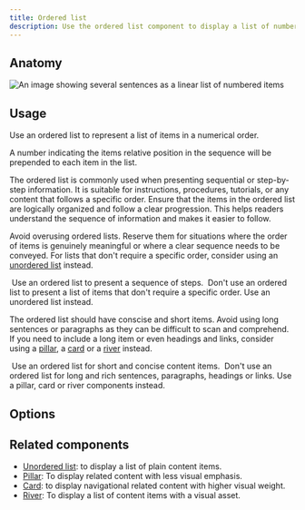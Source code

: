 ```yaml
---
title: Ordered list
description: Use the ordered list component to display a list of numbered items.
---
```



## Anatomy

![An image showing several sentences as a linear list of numbered items](https://github.com/primer/brand/assets/912236/5cda0c94-c120-4fc6-8306-8b55012dee0a)

## Usage

Use an ordered list to represent a list of items in a numerical order.

A number indicating the items relative position in the sequence will be prepended to each item in the list.

The ordered list is commonly used when presenting sequential or step-by-step information. It is suitable for instructions, procedures, tutorials, or any content that follows a specific order. Ensure that the items in the ordered list are logically organized and follow a clear progression. This helps readers understand the sequence of information and makes it easier to follow.

Avoid overusing ordered lists. Reserve them for situations where the order of items is genuinely meaningful or where a clear sequence needs to be conveyed. For
lists that don't require a specific order, consider using an [unordered list](/components/UnorderedList) instead.

<DoDontContainer>
  <Do>
    <img
      src="https://github.com/primer/brand/assets/912236/170e2098-4c9a-41ce-b8de-7b1e1403b3a4"
      alt=""
    />
    <Caption>Use an ordered list to present a sequence of steps.</Caption>
  </Do>
  <Dont>
    <img
      src="https://github.com/primer/brand/assets/912236/6b014079-1939-454a-8d04-d4c432c4b3e1"
      alt=""
    />
    <Caption>
      Don't use an ordered list to present a list of items that don't require a
      specific order. Use an unordered list instead.
    </Caption>
  </Dont>
</DoDontContainer>

The ordered list should have conscise and short items. Avoid using long sentences or paragraphs as they can be difficult to scan and comprehend. If you need to include a long item or even headings and links, consider using a [pillar](/components/Pillar), a [card](/components/Card) or a [river](/components/River) instead.

<DoDontContainer>
  <Do>
    <img
      src="https://github.com/primer/brand/assets/912236/181f1cb9-05bc-4010-a80b-a978b7ffbe56"
      alt=""
    />
    <Caption>Use an ordered list for short and concise content items.</Caption>
  </Do>
  <Dont>
    <img
      src="https://github.com/primer/brand/assets/912236/28950f6a-d7f0-4d9d-bb70-02c062d309f3"
      alt=""
    />
    <Caption>
      Don't use an ordered list for long and rich sentences, paragraphs,
      headings or links. Use a pillar, card or river components instead.
    </Caption>
  </Dont>
</DoDontContainer>

## Options

## Related components

- [Unordered list](/components/UnorderedList): to display a list of plain content items.
- [Pillar](/components/Pillar): To display related content with less visual emphasis.
- [Card](/components/Card): to display navigational related content with higher visual weight.
- [River](/components/River): To display a list of content items with a visual asset.
